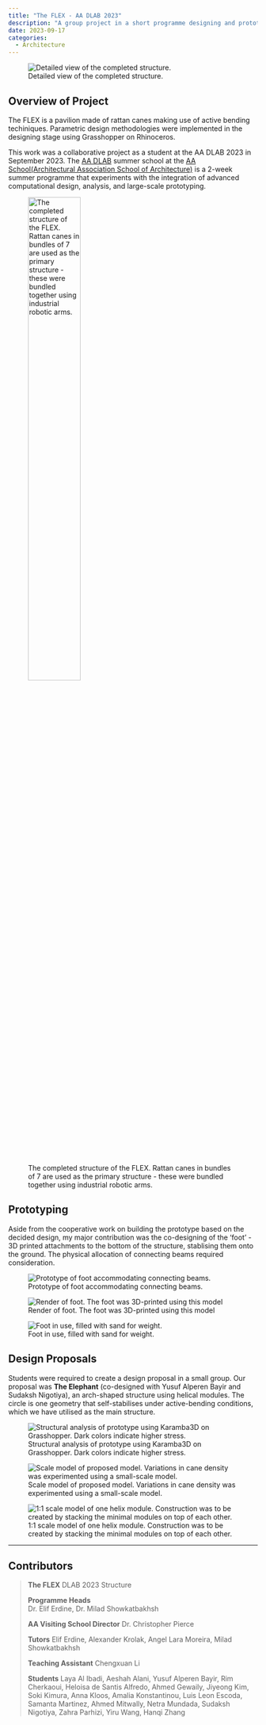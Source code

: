 ```yaml
---
title: "The FLEX - AA DLAB 2023"
description: "A group project in a short programme designing and prototyping a pavilion from rattan canes."
date: 2023-09-17
categories:
  - Architecture
---
```


![Detailed view of the completed structure.](img/the_flex/the_flex.jpg)

## Overview of Project

The FLEX is a pavilion made of rattan canes making use of active bending techiniques. Parametric design methodologies were implemented in the designing stage using Grasshopper on Rhinoceros. 

This work was a collaborative project as a student at the AA DLAB 2023 in September 2023. The [AA DLAB](https://dlab.aaschool.ac.uk/) summer school at the [AA School(Architectural Association School of Architecture)](https://www.aaschool.ac.uk/) is a 2-week summer programme that experiments with the integration of advanced computational design, analysis, and large-scale prototyping.

![The completed structure of the FLEX. Rattan canes in bundles of 7 are used as the primary structure - these were bundled together using industrial robotic arms.](img/the_flex_overview.jpg){width=50%}

## Prototyping

Aside from the cooperative work on building the prototype based on the decided design, my major contribution was the co-designing of the 'foot' - 3D printed attachments to the bottom of the structure, stablising them onto the ground. The physical allocation of connecting beams required consideration.

::: {layout=[[4,5,5]] layout-valign="top"}

![Prototype of foot accommodating connecting beams.](img/the_flex/the_flex_foot_prototype.jpg)

![Render of foot. The foot was 3D-printed using this model](img/the_flex/the_flex_foot_render.png)

![Foot in use, filled with sand for weight.](img/the_flex/the_flex_foot.jpg)

:::

## Design Proposals

Students were required to create a design proposal in a small group. Our proposal was **The Elephant** (co-designed with Yusuf Alperen Bayir and Sudaksh Nigotiya), an arch-shaped structure using helical modules. The circle is one geometry that self-stabilises under active-bending conditions, which we have utilised as the main structure.

::: {layout-ncol=3 layout-valign="top"}

![Structural analysis of prototype using Karamba3D on Grasshopper. Dark colors indicate higher stress.](img/the_flex/the_flex_proposal_karamba.jpg)

![Scale model of proposed model. Variations in cane density was experimented using a small-scale model.](img/the_flex/the_flex_prototype.jpg)

![1:1 scale model of one helix module. Construction was to be created by stacking the minimal modules on top of each other.](img/the_flex/the_flex_prototype2.jpg)

:::


---

## Contributors

> **The FLEX**
> DLAB 2023 Structure
>
> **Programme Heads**  
> Dr. Elif Erdine, Dr. Milad Showkatbakhsh
>
> **AA Visiting School Director**
> Dr. Christopher Pierce
>
> **Tutors** 
> Elif Erdine, Alexander Krolak, Angel Lara Moreira, Milad Showkatbakhsh
> 
> **Teaching Assistant** 
> Chengxuan Li
> 
> **Students** 
> Laya Al Ibadi, Aeshah Alani, Yusuf Alperen Bayir, Rim Cherkaoui, Heloisa de Santis Alfredo, Ahmed Gewaily, Jiyeong Kim, Soki Kimura, Anna Kloos, Amalia Konstantinou, Luis Leon Escoda, Samanta Martinez, Ahmed Mitwally, Netra Mundada, Sudaksh Nigotiya, Zahra Parhizi, Yiru Wang, Hanqi Zhang
